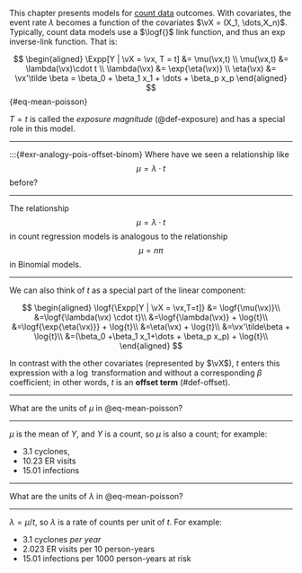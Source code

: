 
::: notes
This chapter presents models for
[count data](probability.qmd#sec-count-vars) outcomes.
With covariates,
the event rate $\lambda$
becomes a function of the covariates
$\vX = (X_1, \dots,X_n)$.
Typically, count data models use
a $\logf{}$ link function,
and thus an $\exp{}$ inverse-link function.
That is:
:::

$$
\begin{aligned}
\Expp[Y | \vX = \vx, T = t] &= \mu(\vx,t)
\\ \mu(\vx,t) &= \lambda(\vx)\cdot t
\\ \lambda(\vx) &= \exp{\eta(\vx)}
\\ \eta(\vx) &= \vx'\tilde \beta = \beta_0 + \beta_1 x_1 + \dots + \beta_p x_p
\end{aligned}
$${#eq-mean-poisson}

::: notes
$T=t$ is called the *exposure magnitude* (@def-exposure)
and has a special role in this model.
:::

---

:::{#exr-analogy-pois-offset-binom}
Where have we seen a relationship like
$$\mu = \lambda \cdot t$$
before?

---

:::{#sol-analogy-pois-offset-binom}
The relationship
$$\mu = \lambda \cdot t$$
in count regression models
is analogous to the relationship
$$\mu = n \pi$$
in Binomial models.
:::

---

::: notes
We can also think of $t$ as a special part of the linear component:
:::

$$
\begin{aligned}
\logf{\Expp[Y | \vX = \vx,T=t]}
&= \logf{\mu(\vx)}\\
&=\logf{\lambda(\vx) \cdot t}\\
&=\logf{\lambda(\vx)} + \log{t}\\
&=\logf{\exp{\eta(\vx)}} + \log{t}\\
&=\eta(\vx) + \log{t}\\
&=\vx'\tilde\beta + \log{t}\\
&=(\beta_0 +\beta_1 x_1+\dots + \beta_p x_p) + \log{t}\\
\end{aligned}
$$

::: notes
In contrast with the other covariates (represented by $\vX$),
$t$ enters this expression with a $\log{}$ transformation
and without a corresponding $\beta$ coefficient;
in other words, $t$ is an **offset term** (#def-offset).
:::

---

:::{#exr-eq-mean-poisson}
What are the units of $\mu$ in @eq-mean-poisson?
:::

---

:::{#sol-eq-mean-poisson}

$\mu$ is the mean of $Y$,
and $Y$ is a count,
so $\mu$ is also a count;
for example:

- 3.1 cyclones,
- 10.23 ER visits
- 15.01 infections

:::

---

:::{#exr-eq-rate-poisson}
What are the units of $\lambda$ in @eq-mean-poisson?
:::

---

:::{#sol-eq-rate-poisson}
$\lambda = \mu/t$,
so $\lambda$ is a rate of counts per unit of $t$.
For example:

- 3.1 cyclones *per year*
- 2.023 ER visits per 10 person-years
- 15.01 infections per 1000 person-years at risk

:::
